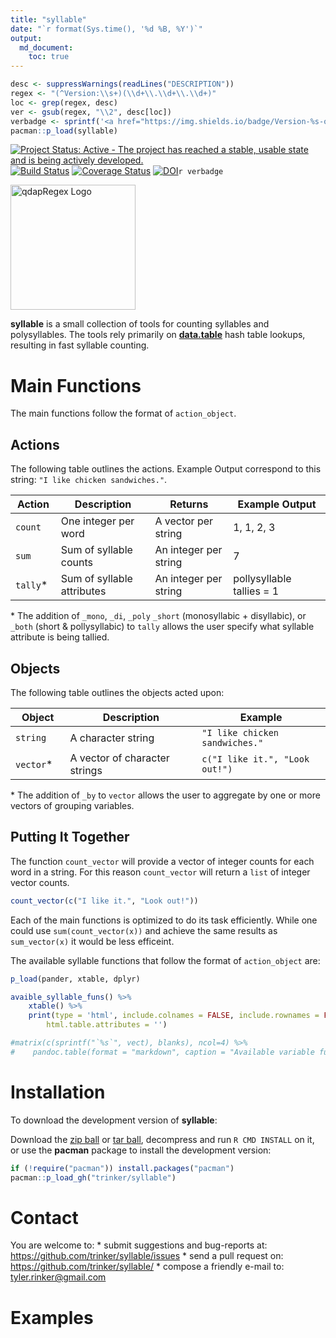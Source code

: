 ```yaml
---
title: "syllable"
date: "`r format(Sys.time(), '%d %B, %Y')`"
output:
  md_document:
    toc: true      
---
```


```r
desc <- suppressWarnings(readLines("DESCRIPTION"))
regex <- "(^Version:\\s+)(\\d+\\.\\d+\\.\\d+)"
loc <- grep(regex, desc)
ver <- gsub(regex, "\\2", desc[loc])
verbadge <- sprintf('<a href="https://img.shields.io/badge/Version-%s-orange.svg"><img src="https://img.shields.io/badge/Version-%s-orange.svg" alt="Version"/></a></p>', ver, ver)
pacman::p_load(syllable)
````

[![Project Status: Active - The project has reached a stable, usable state and is being actively developed.](http://www.repostatus.org/badges/0.1.0/active.svg)](http://www.repostatus.org/#active)
[![Build Status](https://travis-ci.org/trinker/syllable.svg?branch=master)](https://travis-ci.org/trinker/syllable)
[![Coverage Status](https://coveralls.io/repos/trinker/syllable/badge.svg?branch=master)](https://coveralls.io/r/trinker/syllable?branch=master)
[![DOI](https://zenodo.org/badge/5398/trinker/syllable.svg)](https://zenodo.org/badge/latestdoi/5398/trinker/syllable)`r verbadge`

<img src="inst/syllable_logo/r_syllable.png" width="200" alt="qdapRegex Logo">  


**syllable** is a small collection of tools for counting syllables and polysyllables.  The tools rely 
primarily on [**data.table**](https://cran.r-project.org/web/packages/data.table/index.html) hash table lookups, resulting in fast syllable counting.

# Main Functions 

The main functions follow the format of `action_object`.  

## Actions

The following table outlines the actions.  Example Output correspond to this string: `"I like chicken sandwiches."`.


| Action       | Description                | Returns               | Example Output              |
|--------------|----------------------------|-----------------------|-----------------------------|
| `count`      | One integer per word       | A vector per string   | 1, 1, 2, 3                  |
| `sum`        | Sum of syllable counts     | An integer per string | 7                           |
| `tally`\*      | Sum of syllable attributes | An integer per string | pollysyllable tallies = 1   |

\* The addition of `_mono`, `_di`, `_poly` `_short` (monosyllabic + disyllabic), or `_both` (short & pollysyllabic) to `tally` allows the user specify what syllable attribute is being tallied.

## Objects 

The following table outlines the objects acted upon:

| Object       | Description                     | Example                        |
|--------------|---------------------------------|--------------------------------|
| `string`     | A character string              | `"I like chicken sandwiches."` |
| `vector`\*   | A vector of character strings   | `c("I like it.", "Look out!")` |

\* The addition of `_by` to `vector` allows the user to aggregate by one or more vectors of grouping variables.


## Putting It Together

The function `count_vector` will provide a vector of integer counts for each word in a string.  For this reason `count_vector` will return a `list` of integer vector counts. 

```r
count_vector(c("I like it.", "Look out!"))
```

Each of the main functions is optimized to do its task efficiently.  While one could use `sum(count_vector(x))` and achieve the same results as `sum_vector(x)` it would be less efficeint.  

The available syllable functions that follow the format of `action_object` are:

```r
p_load(pander, xtable, dplyr)

avaible_syllable_funs() %>%
    xtable() %>%
    print(type = 'html', include.colnames = FALSE, include.rownames = FALSE,
        html.table.attributes = '')

#matrix(c(sprintf("`%s`", vect), blanks), ncol=4) %>%
#    pandoc.table(format = "markdown", caption = "Available variable functions.")
```

# Installation

To download the development version of **syllable**:

Download the [zip ball](https://github.com/trinker/syllable/zipball/master) or [tar ball](https://github.com/trinker/syllable/tarball/master), decompress and run `R CMD INSTALL` on it, or use the **pacman** package to install the development version:

```r
if (!require("pacman")) install.packages("pacman")
pacman::p_load_gh("trinker/syllable")
```

# Contact

You are welcome to:
* submit suggestions and bug-reports at: <https://github.com/trinker/syllable/issues>
* send a pull request on: <https://github.com/trinker/syllable/>
* compose a friendly e-mail to: <tyler.rinker@gmail.com>

# Examples













